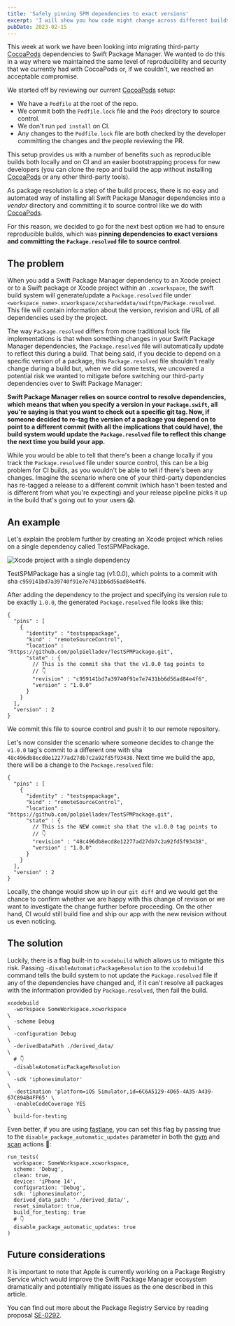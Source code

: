 ```yaml
---
title: 'Safely pinning SPM dependencies to exact versions'
excerpt: 'I will show you how code might change across different builds even when depending on an exact version of a Swift Package as well as how to mitigate the risks associated with this.'
pubDate: 2023-02-15
---
```


This week at work we have been looking into migrating third-party [CocoaPods](https://cocoapods.org/) dependencies to Swift Package Manager. We wanted to do this in a way where we maintained the same level of reproducibility and security that we currently had with CocoaPods or, if we couldn't, we reached an acceptable compromise.

We started off by reviewing our current [CocoaPods](https://cocoapods.org/) setup:

- We have a `Podfile` at the root of the repo.
- We commit both the `Podfile.lock` file and the `Pods` directory to source control.
- We don't run `pod install` on CI.
- Any changes to the `Podfile.lock` file are both checked by the developer committing the changes and the people reviewing the PR.

This setup provides us with a number of benefits such as reproducible builds both locally and on CI and an easier bootstrapping process for new developers (you can clone the repo and build the app without installing [CocoaPods](https://cocoapods.org/) or any other third-party tools).

As package resolution is a step of the build process, there is no easy and automated way of installing all Swift Package Manager dependencies into a _vendor_ directory and committing it to source control like we do with [CocoaPods](https://cocoapods.org/).

For this reason, we decided to go for the next best option we had to ensure reproducible builds, which was **pinning dependencies to exact versions and committing the `Package.resolved` file to source control**.

## The problem

When you add a Swift Package Manager dependency to an Xcode project or to a Swift package or Xcode project within an `.xcworkspace`, the swift build system will generate/update a `Package.resolved` file under `<workspace_name>.xcworkspace/xcshareddata/swiftpm/Package.resolved`. This file will contain information about the version, revision and URL of all dependencies used by the project.

The way `Package.resolved` differs from more traditional lock file implementations is that when something changes in your Swift Package Manager dependencies, the `Package.resolved` file will automatically update to reflect this during a build. That being said, if you decide to depend on a specific version of a package, this `Package.resolved` file shouldn't really change during a build but, when we did some tests, we uncovered a potential risk we wanted to mitigate before switching our third-party dependencies over to Swift Package Manager:

**Swift Package Manager relies on source control to resolve dependencies, which means that when you specify a version in your `Package.swift`, all you're saying is that you want to check out a specific git tag. Now, if someone decided to re-tag the version of a package you depend on to point to a different commit (with all the implications that could have), the build system would update the `Package.resolved` file to reflect this change the next time you build your app.**

While you would be able to tell that there's been a change locally if you track the `Package.resolved` file under source control, this can be a big problem for CI builds, as you wouldn't be able to tell if there's been any changes. Imagine the scenario where one of your third-party dependencies has re-tagged a release to a different commit (which hasn't been tested and is different from what you're expecting) and your release pipeline picks it up in the build that's going out to your users 😱.

## An example

Let's explain the problem further by creating an Xcode project which relies on a single dependency called TestSPMPackage.

![Xcode project with a single dependency](/assets/posts/safely-pinning-spm-dependencies-to-exact-versions/xcode.webp)

TestSPMPackage has a single tag (v1.0.0), which points to a commit with sha `c959141bd7a39740f91e7e7431bb6d56ad84e4f6`.

After adding the dependency to the project and specifying its version rule to be exactly `1.0.0`, the generated `Package.resolved` file looks like this:

```json:Package.resolved
{
  "pins" : [
    {
      "identity" : "testspmpackage",
      "kind" : "remoteSourceControl",
      "location" : "https://github.com/polpielladev/TestSPMPackage.git",
      "state" : {
        // This is the commit sha that the v1.0.0 tag points to
        // 👇
        "revision" : "c959141bd7a39740f91e7e7431bb6d56ad84e4f6",
        "version" : "1.0.0"
      }
    }
  ],
  "version" : 2
}
```

We commit this file to source control and push it to our remote repository.

Let's now consider the scenario where someone decides to change the `v1.0.0` tag's commit to a different one with sha `48c496db8ecd8e12277ad27db7c2a92fd5f93438`. Next time we build the app, there will be a change to the `Package.resolved` file:

```json:Package.resolved
{
  "pins" : [
    {
      "identity" : "testspmpackage",
      "kind" : "remoteSourceControl",
      "location" : "https://github.com/polpielladev/TestSPMPackage.git",
      "state" : {
        // This is the NEW commit sha that the v1.0.0 tag points to
        // 👇
        "revision" : "48c496db8ecd8e12277ad27db7c2a92fd5f93438",
        "version" : "1.0.0"
      }
    }
  ],
  "version" : 2
}
```

Locally, the change would show up in our `git diff` and we would get the chance to confirm whether we are happy with this change of revision or we want to investigate the change further before proceeding. On the other hand, CI would still build fine and ship our app with the new revision without us even noticing.

## The solution

Luckily, there is a flag built-in to `xcodebuild` which allows us to mitigate this risk. Passing `-disableAutomaticPackageResolution` to the `xcodebuild` command tells the build system to not update the `Package.resolved` file if any of the dependencies have changed and, if it can't resolve all packages with the information provided by `Package.resolved`, then fail the build.

```bash:Terminal
xcodebuild
  -workspace SomeWorkspace.xcworkspace                                          \
  -scheme Debug                                                                 \
  -configuration Debug                                                          \
  -derivedDataPath ./derived_data/                                              \
  # 👇
  -disableAutomaticPackageResolution                                            \
  -sdk 'iphonesimulator'                                                        \
  -destination 'platform=iOS Simulator,id=6C6A5129-4D65-4A35-A439-67C894B4FF65' \
  -enableCodeCoverage YES                                                       \
  build-for-testing
```

Even better, if you are using [fastlane](https://fastlane.tools/), you can set this flag by passing true to the `disable_package_automatic_updates` parameter in both the [gym](https://docs.fastlane.tools/actions/gym/) and [scan](https://docs.fastlane.tools/actions/scan/) actions 🎉:

```ruby:Fastfile
run_tests(
  workspace: SomeWorkspace.xcworkspace,
  scheme: 'Debug',
  clean: true,
  device: 'iPhone 14',
  configuration: 'Debug',
  sdk: 'iphonesimulator',
  derived_data_path: './derived_data/',
  reset_simulator: true,
  build_for_testing: true
  # 👇
  disable_package_automatic_updates: true
)
```

## Future considerations

It is important to note that Apple is currently working on a Package Registry Service which would improve the Swift Package Manager ecosystem dramatically and potentially mitigate issues as the one described in this article.

You can find out more about the Package Registry Service by reading proposal [SE-0292](https://github.com/apple/swift-evolution/blob/main/proposals/0292-package-registry-service.md).

